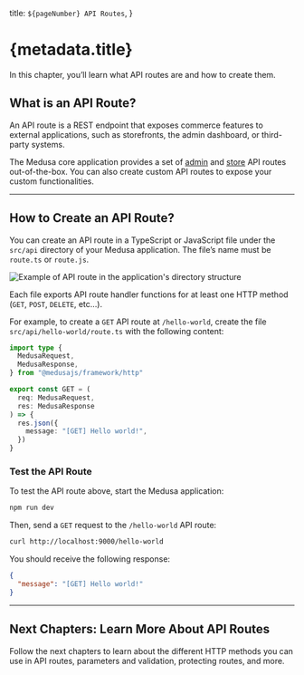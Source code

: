   title: `${pageNumber} API Routes`,
}

# {metadata.title}

In this chapter, you’ll learn what API routes are and how to create them.

## What is an API Route?

An API route is a REST endpoint that exposes commerce features to external applications, such as storefronts, the admin dashboard, or third-party systems.

The Medusa core application provides a set of [admin](!api!/admin) and [store](!api!/store) API routes out-of-the-box. You can also create custom API routes to expose your custom functionalities.

---

## How to Create an API Route?

You can create an API route in a TypeScript or JavaScript file under the `src/api` directory of your Medusa application. The file’s name must be `route.ts` or `route.js`. 

![Example of API route in the application's directory structure](https://res.cloudinary.com/dza7lstvk/image/upload/v1732808645/Medusa%20Book/route-dir-overview_dqgzmk.jpg)

Each file exports API route handler functions for at least one HTTP method (`GET`, `POST`, `DELETE`, etc…).

For example, to create a `GET` API route at `/hello-world`, create the file `src/api/hello-world/route.ts` with the following content:

```ts title="src/api/hello-world/route.ts"
import type {
  MedusaRequest,
  MedusaResponse,
} from "@medusajs/framework/http"

export const GET = (
  req: MedusaRequest,
  res: MedusaResponse
) => {
  res.json({
    message: "[GET] Hello world!",
  })
}
```

### Test the API Route

To test the API route above, start the Medusa application:

```bash npm2yarn
npm run dev
```

Then, send a `GET` request to the `/hello-world` API route:

```bash
curl http://localhost:9000/hello-world
```

You should receive the following response:

```json
{
  "message": "[GET] Hello world!"
}
```

---

## Next Chapters: Learn More About API Routes

Follow the next chapters to learn about the different HTTP methods you can use in API routes, parameters and validation, protecting routes, and more.